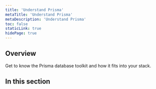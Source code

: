 ```yaml
---
title: 'Understand Prisma'
metaTitle: 'Understand Prisma'
metaDescription: 'Understand Prisma'
toc: false
staticLink: true
hidePage: true
---
```


## Overview

Get to know the Prisma database toolkit and how it fits into your stack.

## In this section

<Subsections depth="3" />
